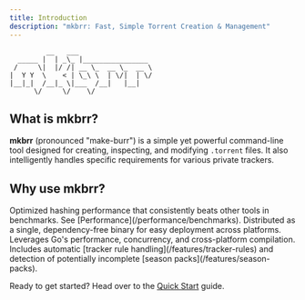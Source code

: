 ```yaml
---
title: Introduction
description: "mkbrr: Fast, Simple Torrent Creation & Management"
---
```



```
         __   ___ 
  _____ |  | _\_ |________________
 /     \|  |/ /| __ \_  __ \_  __ \
|  Y Y  \    < | \_\ \  | \/|  | \/
|__|_|  /__|_ \|___  /__|   |__|
      \/     \/    \/
```

## What is mkbrr?

**mkbrr** (pronounced "make-burr") is a simple yet powerful command-line tool designed for creating, inspecting, and modifying `.torrent` files. It also intelligently handles specific requirements for various private trackers.

## Why use mkbrr?

<CardGroup cols={2}>
  <Card title="Blazing Fast" icon="bolt">
    Optimized hashing performance that consistently beats other tools in benchmarks. See [Performance](/performance/benchmarks).
  </Card>
  <Card title="Portable" icon="box-archive">
    Distributed as a single, dependency-free binary for easy deployment across platforms.
  </Card>
  <Card title="Built with Go" icon="golang">
    Leverages Go's performance, concurrency, and cross-platform compilation.
  </Card>
  <Card title="Smart Features" icon="lightbulb">
    Includes automatic [tracker rule handling](/features/tracker-rules) and detection of potentially incomplete [season packs](/features/season-packs).
  </Card>
</CardGroup>

Ready to get started? Head over to the [Quick Start](/quickstart) guide.
